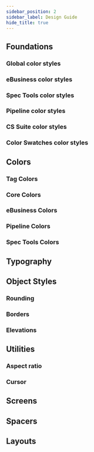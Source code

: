 ```yaml
---
sidebar_position: 2
sidebar_label: Design Guide
hide_title: true
---
```


## Foundations

### Global color styles
<GlobalColorStyles />

### eBusiness color styles

<EBusinessColorStyles />

### Spec Tools color styles

<SpecToolsColorStyles />

### Pipeline color styles

<PipelineColorStyles />

### CS Suite color styles

<CSSuiteColorStyles />

### Color Swatches color styles

<ColorSwatches />

## Colors

### Tag Colors

<EmbeddedFigma figmaUrl="https://www.figma.com/file/REEM2zSoF2qoLpXTYfYhih/STUDS?node-id=10854%3A82350&mode=dev" />

### Core Colors

<EmbeddedFigma figmaUrl="https://www.figma.com/file/REEM2zSoF2qoLpXTYfYhih/STUDS?node-id=10950%3A82416&mode=dev" />

### eBusiness Colors

<EmbeddedFigma figmaUrl="https://www.figma.com/file/REEM2zSoF2qoLpXTYfYhih/STUDS?node-id=11007%3A81639&mode=dev" />

### Pipeline Colors

<EmbeddedFigma figmaUrl="https://www.figma.com/file/REEM2zSoF2qoLpXTYfYhih/STUDS?node-id=11057%3A80816&mode=dev" />

### Spec Tools Colors

<EmbeddedFigma figmaUrl="https://www.figma.com/file/REEM2zSoF2qoLpXTYfYhih/STUDS?node-id=11057%3A81100&mode=dev" />

## Typography

<EmbeddedFigma figmaUrl="https://www.figma.com/file/REEM2zSoF2qoLpXTYfYhih/STUDS?node-id=10421%3A75878&mode=dev" />

## Object Styles

### Rounding

<EmbeddedFigma figmaUrl="https://www.figma.com/file/REEM2zSoF2qoLpXTYfYhih/STUDS?node-id=10993%3A81599&mode=dev" />

### Borders

<EmbeddedFigma figmaUrl="https://www.figma.com/file/REEM2zSoF2qoLpXTYfYhih/STUDS?node-id=10993%3A81607&mode=dev" />

### Elevations

<EmbeddedFigma figmaUrl="https://www.figma.com/file/REEM2zSoF2qoLpXTYfYhih/STUDS?node-id=10993%3A81673&mode=dev" />

## Utilities

### Aspect ratio

<EmbeddedFigma figmaUrl="https://www.figma.com/file/REEM2zSoF2qoLpXTYfYhih/STUDS?node-id=10854%3A87305&mode=dev" />

### Cursor

<EmbeddedFigma figmaUrl="https://www.figma.com/file/REEM2zSoF2qoLpXTYfYhih/STUDS?node-id=10854%3A87350&mode=dev" />

## Screens

<EmbeddedFigma figmaUrl="https://www.figma.com/file/REEM2zSoF2qoLpXTYfYhih/STUDS?node-id=10854%3A87863&mode=dev" />

## Spacers

<EmbeddedFigma figmaUrl="https://www.figma.com/file/REEM2zSoF2qoLpXTYfYhih/STUDS?node-id=10854%3A87912&mode=dev" />

## Layouts

<EmbeddedFigma figmaUrl="https://www.figma.com/file/REEM2zSoF2qoLpXTYfYhih/STUDS?node-id=11870%3A78987&mode=dev" />
